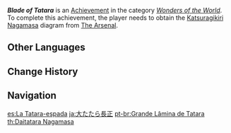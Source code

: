 {{Achievement Infobox
|id           = 81125
|order id     = 1121
|category     = Wonders of the World
|description  = Obtain the diagram of a certain weapon from the past.
|requirements = Obtain the [[Katsuragikiri Nagamasa]] diagram from [[The Arsenal]].
|primogems    = 5
|tracking     = 
|hidden       = 1
|topic        = 
|type         = Exploration
}}
'''''Blade of Tatara''''' is an [[Achievement]] in the category ''[[Wonders of the World]]''. To complete this achievement, the player needs to obtain the [[Katsuragikiri Nagamasa]] diagram from [[The Arsenal]].
<!--
==Trivia==

==Video Guides==
{{EVT
|video1   = 
|caption1 = 
}}
-->
==Other Languages==
{{Other Languages
|en      = Blade of Tatara
|zhs     = 大踏鞴长正
|zhs_rm  = Dà Tābèi Chángzhèng
|zht     = 大踏鞴長正
|zht_rm  = Dà Tābèi Chángzhèng
|zh_tl   = 
|zh_note = Based on possible kanji for Japanese name.
|ja      = 大たたら長正
|ja_rm   = Daitatara Nagamasa
|ja_tl   = Great Tatara Nagamasa
|ko      = 타타라 나가마사
|ko_tl   = Tatara Nagamasa
|es      = La Tatara-espada
|es_tl   = The Great-Greatsword
|es_note = {{es|Tatara}} is a pun on {{es|tatara-}}, a prefix in Spanish used to indicate distance in ancestry, such as in {{es|tatarabuelo|great-great-grandfather,}} indicating that the sword is really old.
|fr      = Tatara-tata !
|fr_tl   = Tatara-tata!
|ru      = Меч Татары
|ru_tl   = Sword of Tatara
|th      = Daitatara Nagamasa
|th_tl   = Great Tatara Nagamasa
|vi      = Daitatara Nagamasa
|vi_tl   = Great Tatara Nagamasa
|de      = Die Klinge von Tatara
|de_tl   = The Blade of Tatara
|id      = Pedang Tatara
|id_tl   = Tatara Sword
|pt      = Grande Lâmina de Tatara
|pt_tl   = 
|tr      = Tatara Kılıcı
|tr_tl   = Tatara Sword
|it      = Lama di Tatara
|it_tl   = 
}}

==Change History==
{{Change History|2.0}}
<!--
==References==
{{Reflist}}
-->
==Navigation==
{{Achievement Navbox|Wonders of the World|Exploration}}

[[es:La Tatara-espada]]
[[ja:大たたら長正]]
[[pt-br:Grande Lâmina de Tatara]]
[[th:Daitatara Nagamasa]]